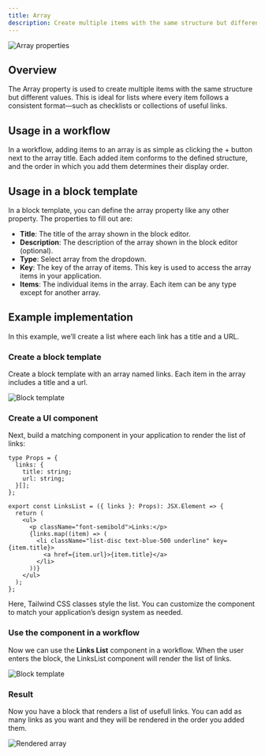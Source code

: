 ```yaml
---
title: Array
description: Create multiple items with the same structure but different values.
---
```



![Array properties](/block-properties/array.png)

## Overview

The Array property is used to create multiple items with the same structure but different values. This is ideal for lists where every item follows a consistent format—such as checklists or collections of useful links.

## Usage in a workflow

In a workflow, adding items to an array is as simple as clicking the + button next to the array title. Each added item conforms to the defined structure, and the order in which you add them determines their display order.

## Usage in a block template

In a block template, you can define the array property like any other property. The properties to fill out are:

- **Title**: The title of the array shown in the block editor.
- **Description**: The description of the array shown in the block editor (optional).
- **Type**: Select array from the dropdown.
- **Key**: The key of the array of items. This key is used to access the array items in your application.
- **Items**: The individual items in the array. Each item can be any type except for another array.

## Example implementation

In this example, we’ll create a list where each link has a title and a URL.

<Steps>

<Step>

### Create a block template

Create a block template with an array named links. Each item in the array includes a title and a url.

![Block template](/block-properties/array-template.png)

</Step>

<Step>

### Create a UI component

Next, build a matching component in your application to render the list of links:

```tsx
type Props = {
  links: {
    title: string;
    url: string;
  }[];
};

export const LinksList = ({ links }: Props): JSX.Element => {
  return (
    <ul>
      <p className="font-semibold">Links:</p>
      {links.map((item) => (
        <li className="list-disc text-blue-500 underline" key={item.title}>
          <a href={item.url}>{item.title}</a>
        </li>
      ))}
    </ul>
  );
};
```

Here, Tailwind CSS classes style the list. You can customize the component to match your application’s design system as needed.

</Step>

<Step>

### Use the component in a workflow

Now we can use the **Links List** component in a workflow. When the user enters the block, the LinksList component will render the list of links.

![Block template](/block-properties/array-workflow.png)

</Step>

<Step>

### Result

Now you have a block that renders a list of usefull links. You can add as many links as you want and they will be rendered in the order you added them.

![Rendered array](/block-properties/array-example.png)

</Step>

</Steps>
